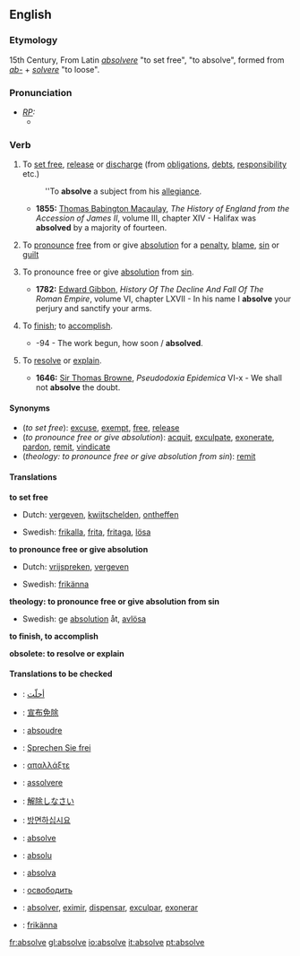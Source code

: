 ==English==

===Etymology===
15th Century, From Latin ''[[absolvere]]'' "to set free", "to absolve", formed from ''[[ab-]]'' + ''[[solvere]]'' "to loose".

===Pronunciation===
* ''[[RP]]:''
** {{IPA|/əbˈzɒlv/}}

===Verb===
{{en-infl-reg-other-e|absolv|e|}}

# {{transitive}} To [[set free]], [[release]] or [[discharge]] (from [[obligation]]s, [[debt]]s, [[responsibility]] etc.)
#: ''To '''absolve''' a subject from his [[allegiance]].
#* '''1855:''' [[w:Thomas Babington Macaulay|Thomas Babington Macaulay]], ''The History of England from the Accession of James II'', volume III, chapter XIV - Halifax was '''absolved''' by a majority of fourteen.
# {{transitive}} To [[pronounce]] [[free]] from or give [[absolution]] for a [[penalty]], [[blame]], [[sin]] or [[guilt]]
# {{transitive}} {{theology}} To pronounce free or give [[absolution]] from [[sin]].
#* '''1782:''' [[w:Edward Gibbon|Edward Gibbon]], ''History Of The Decline And Fall Of The Roman Empire'', volume VI, chapter LXVII - In his name I '''absolve''' your perjury and sanctify your arms.
# {{transitive}} {{obsolete}} To [[finish]]; to [[accomplish]].
#* {{RQ:Milton Lost 1674, 7}}-94 - The work begun, how soon / '''absolved'''.
# {{obsolete}} To [[resolve]] or [[explain]]. 
#* '''1646:''' [[w:Thomas Browne|Sir Thomas Browne]], ''Pseudodoxia Epidemica'' VI-x - We shall not '''absolve''' the doubt.

====Synonyms====
*(''to set free''): [[excuse]], [[exempt]], [[free]], [[release]]
*(''to pronounce free or give absolution''): [[acquit]], [[exculpate]], [[exonerate]], [[pardon]], [[remit]], [[vindicate]]
*(''theology: to pronounce free or give absolution from sin''): [[remit]]

====Translations====
'''to set free'''
{{top}}
* Dutch: [[vergeven]], [[kwijtschelden]], [[ontheffen]]
{{mid}}
*Swedish: [[frikalla]], [[frita]], [[fritaga]], [[lösa]]
{{bottom}}

'''to pronounce free or give absolution'''
{{top}}
* Dutch: [[vrijspreken]], [[vergeven]]
{{mid}}
*Swedish: [[frikänna]]
{{bottom}}

'''theology: to pronounce free or give absolution from sin'''
{{top}}
{{mid}}
*Swedish: ge [[absolution]] åt, [[avlösa]]
{{bottom}}

'''to finish, to accomplish'''
{{top}}
{{mid}}
{{bottom}}

'''obsolete: to resolve or explain'''
{{top}}
{{mid}}
{{bottom}}

====Translations to be checked====
{{checktrans}}
*{{ttbc|Arabic}}: [[أحلّت]]
*{{ttbc|Chinese}}: [[宣布免除]]
*{{ttbc|French}}: [[absoudre]]
*{{ttbc|German}}: [[Sprechen Sie frei]]
*{{ttbc|Greek}}: [[απαλλάξτε]]
*{{ttbc|Italian}}: [[assolvere]]
*{{ttbc|Japanese}}: [[解除しなさい]]
*{{ttbc|Korean}}: [[방면하십시요]]
*{{ttbc|Norwegian}}: [[absolve]]
*{{ttbc|Novial}}: [[absolu]]
*{{ttbc|Portuguese}}: [[absolva]]
*{{ttbc|Russian}}: [[освободить]]
*{{ttbc|Spanish}}: [[absolver]], [[eximir]], [[dispensar]], [[exculpar]], [[exonerar]]
*{{ttbc|Swedish}}: [[frikänna]]

[[fr:absolve]]
[[gl:absolve]]
[[io:absolve]]
[[it:absolve]]
[[pt:absolve]]